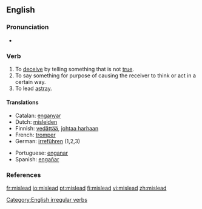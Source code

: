 ==English==

===Pronunciation===
*{{IPA|/'mɪsliːd/}}

===Verb===
{{en-verb|misleads|misleading|misled}}

# To [[deceive]] by telling something that is not [[true]].
# To say something for purpose of causing the receiver to think or act in a certain way.
# To lead [[astray]].

====Translations====
{{top}}
*Catalan: [[enganyar]]
*Dutch: [[misleiden]]
*Finnish: [[vedättää]], [[johtaa harhaan]]
*French: [[tromper]]
*German: [[irreführen]] (1,2,3)
{{mid}}
*Portuguese: [[enganar]]
*Spanish: [[engañar]]
{{bottom}}

===References===
{{R:Century 1911}}
{{R:Webster 1913}}

[[Category:English irregular verbs]]

[[fr:mislead]]
[[io:mislead]]
[[pt:mislead]]
[[fi:mislead]]
[[vi:mislead]]
[[zh:mislead]]